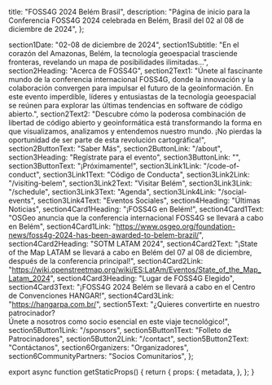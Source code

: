 
  title: "FOSS4G 2024 Belém Brasil",
  description: "Página de inicio para la Conferencia FOSS4G 2024 celebrada en Belém, Brasil del 02 al 08 de diciembre de 2024",
};


  section1Date: "02-08 de diciembre de 2024",
  section1Subtitle:
    "En el corazón del Amazonas, Belém, la tecnología geoespacial trasciende fronteras, revelando un mapa de posibilidades ilimitadas...",
  section2Heading: "Acerca de FOSS4G",
  section2Text1:
    "Únete al fascinante mundo de la conferencia internacional FOSS4G, donde la innovación y la colaboración convergen para impulsar el futuro de la geoinformación. En este evento imperdible, líderes y entusiastas de la tecnología geoespacial se reúnen para explorar las últimas tendencias en software de código abierto.",
  section2Text2:
    "Descubre cómo la poderosa combinación de libertad de código abierto y geoinformática está transformando la forma en que visualizamos, analizamos y entendemos nuestro mundo. ¡No pierdas la oportunidad de ser parte de esta revolución cartográfica!",
  section2ButtonText: "Saber Más",
  section2ButtonLink: "/about",
  section3Heading: "Regístrate para el evento",
  section3ButtonLink: "",
  section3ButtonText: "¡Próximamente!",
  section3Link1Link: "/code-of-conduct",
  section3Link1Text: "Código de Conducta",
  section3Link2Link: "/visiting-belem",
  section3Link2Text: "Visitar Belém",
  section3Link3Link: "/schedule",
  section3Link3Text: "Agenda",
  section3Link4Link: "/social-events",
  section3Link4Text: "Eventos Sociales",
  section4Heading: "Últimas Noticias",
  section4Card1Heading: "¡FOSS4G en Belém!",
  section4Card1Text:
    "OSGeo anuncia que la conferencia internacional FOSS4G se llevará a cabo en Belém",
  section4Card1Link:
    "https://www.osgeo.org/foundation-news/foss4g-2024-has-been-awarded-to-belem-brazil/",
  section4Card2Heading: "SOTM LATAM 2024",
  section4Card2Text:
    "¡State of the Map LATAM se llevará a cabo en Belém del 07 al 08 de diciembre, después de la conferencia principal!",
  section4Card2Link:
    "https://wiki.openstreetmap.org/wiki/ES:LatAm/Eventos/State_of_the_Map_Latam_2024",
  section4Card3Heading: "Lugar de FOSS4G Elegido",
  section4Card3Text:
    "¡FOSS4G 2024 Belém se llevará a cabo en el Centro de Convenciones HANGAR!",
  section4Card3Link: "https://hangarpa.com.br/",
  section5Text:
    "¿Quieres convertirte en nuestro patrocinador? <br />Únete a nosotros como socio esencial en este viaje tecnológico!",
  section5Button1Link: "/sponsors",
  section5Button1Text: "Folleto de Patrocinadores",
  section5Button2Link: "/contact",
  section5Button2Text: "Contáctanos",
  section6Organizers: "Organizadores",
  section6CommunityPartners: "Socios Comunitarios",
};


<HomePage t={esHomepagePhrases}/>

export async function getStaticProps() {
  return {
    props: {
      metadata,
    },
  };
}

